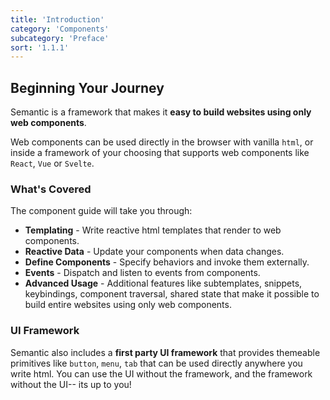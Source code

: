 ```yaml
---
title: 'Introduction'
category: 'Components'
subcategory: 'Preface'
sort: '1.1.1'
---
```


## Beginning Your Journey

Semantic is a framework that makes it **easy to build websites using only web components**.

Web components can be used directly in the browser with vanilla `html`, or inside a framework of your choosing that supports web components like `React`, `Vue` or `Svelte`.

### What's Covered

The component guide will take you through:
* **Templating** - Write reactive html templates that render to web components.
* **Reactive Data** - Update your components when data changes.
* **Define Components** - Specify behaviors and invoke them externally.
* **Events** - Dispatch and listen to events from components.
* **Advanced Usage** - Additional features like subtemplates, snippets, keybindings, component traversal, shared state that make it possible to build entire websites using only web components.

### UI Framework
Semantic also includes a **first party UI framework** that provides themeable primitives like `button`, `menu`, `tab` that can be used directly anywhere you write html. You can use the UI without the framework, and the framework without the UI-- its up to you!
